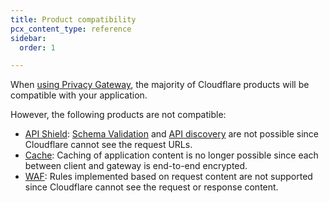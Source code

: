 ```yaml
---
title: Product compatibility
pcx_content_type: reference
sidebar:
  order: 1

---
```


When [using Privacy Gateway](/privacy-gateway/get-started/), the majority of Cloudflare products will be compatible with your application.

However, the following products are not compatible:

* [API Shield](/api-shield/): [Schema Validation](/api-shield/security/schema-validation/) and [API discovery](/api-shield/security/api-discovery/) are not possible since Cloudflare cannot see the request URLs.
* [Cache](/cache/): Caching of application content is no longer possible since each between client and gateway is end-to-end encrypted.
* [WAF](/waf/): Rules implemented based on request content are not supported since Cloudflare cannot see the request or response content.

